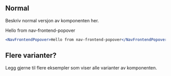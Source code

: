 
## Normal

Beskriv normal versjon av komponenten her.

<Example>
    <NavFrontendPopover>Hello from nav-frontend-popover</NavFrontendPopover>
</Example>

```jsx
<NavFrontendPopover>Hello from nav-frontend-popover</NavFrontendPopover>
```

## Flere varianter?

Legg gjerne til flere eksempler som viser alle varianter av komponenten.